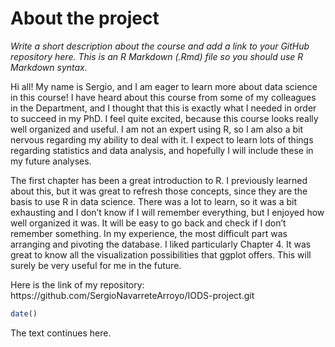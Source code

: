 
# About the project

*Write a short description about the course and add a link to your GitHub repository here. This is an R Markdown (.Rmd) file so you should use R Markdown syntax.*

Hi all! 
My name is Sergio, and I am eager to learn more about data science in this course! I have heard about this course from some of my colleagues in the Department, and I thought that this is exactly what I needed in order to succeed in my PhD. 
I feel quite excited, because this course looks really well organized and useful. I am not an expert using R, so I am also a bit nervous regarding my ability to deal with it. I expect to learn lots of things regarding statistics and data analysis, and hopefully I will include these in my future analyses. 

The first chapter has been a great introduction to R. I previously learned about this, but it was great to refresh those concepts, since they are the basis to use R in data science. 
There was a lot to learn, so it was a bit exhausting and I don't know if I will remember everything, but I enjoyed how well organized it was. It will be easy to go back and check if I don't remember something. In my experience, the most difficult part was arranging and pivoting the database.
I liked particularly Chapter 4. It was great to know all the visualization possibilities that ggplot offers. This will surely be very useful for me in the future.

Here is the link of my repository: https://github.com/SergioNavarreteArroyo/IODS-project.git

```{r}

date()

```
The text continues here.

